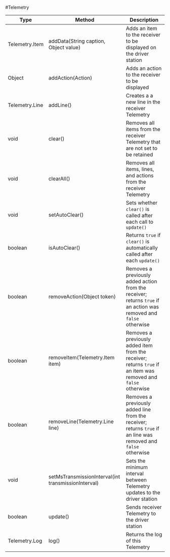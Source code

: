 #Telemetry

| Type           | Method                                              | Description                                                                                                        |
|----------------|-----------------------------------------------------|--------------------------------------------------------------------------------------------------------------------|
| Telemetry.Item | addData(String caption, Object value)               | Adds an item to the receiver to be displayed on the driver station                                                 |
| Object         | addAction(Action)                                   | Adds an action to the receiver to be displayed                                                                     |
| Telemetry.Line | addLine()                                           | Creates a a new line in the receiver Telemetry                                                                     |
| void           | clear()                                             | Removes all items from the receiver Telemetry that are not set to be retained                                      |
| void           | clearAll()                                          | Removes all items, lines, and actions from the receiver Telemetry                                                  |
| void           | setAutoClear()                                      | Sets whether `clear()` is called after each call to `update()`                                                   |
| boolean        | isAutoClear()                                       | Returns `true` if `clear()` is automatically called after each `update()`                                        |
| boolean        | removeAction(Object token)                          | Removes a previously added action from the receiver; returns `true` if an action was removed and `false` otherwise |
| boolean        | removeItem(Telemetry.Item item)                     | Removes a previously added item from the receiver; returns `true` if an item was removed and `false` otherwise     |
| boolean        | removeLine(Telemetry.Line line)                     | Removes a previously added line from the receiver; returns `true` if an line was removed and `false` otherwise     |
| void           | setMsTransmissionInterval(int transmissionInterval) | Sets the minimum interval between Telemetry updates to the driver station                                          |
| boolean        | update()                                            | Sends receiver Telemetry to the driver station                                                                     |
| Telemetry.Log  | log()                                               | Returns the log of this Telemetry    